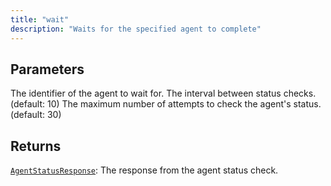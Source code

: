 ```yaml
---
title: "wait"
description: "Waits for the specified agent to complete"
---
```





## Parameters

<ParamField path="agent_id" type="str">
  The identifier of the agent to wait for.
</ParamField>

<ParamField path="polling_interval_seconds" type="int">
  The interval between status checks. (default: 10)
</ParamField>

<ParamField path="max_attempts" type="int">
  The maximum number of attempts to check the agent's status. (default: 30)
</ParamField>

## Returns

[`AgentStatusResponse`](../misc/agentstatusresponse): The response from the agent status check.
